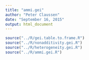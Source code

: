 ```yaml
---
title: "ammi.gei"
author: "Peter Claussen"
date: "September 16, 2015"
output: html_document
---
```


```r
source("../R/gei.table.to.frame.R")
source("../R/nonadditivity.gei.R")
source("../R/heterogeneity.gei.R")
source("../R/ammi.gei.R")
```




